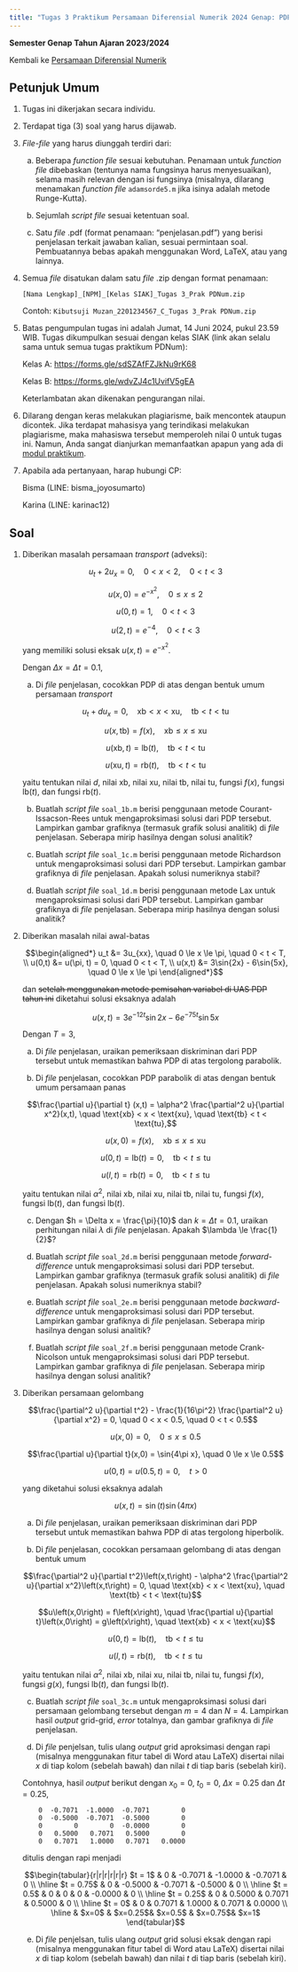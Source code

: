 ```yaml
---
title: "Tugas 3 Praktikum Persamaan Diferensial Numerik 2024 Genap: PDP Numerik"
---
```


**Semester Genap Tahun Ajaran 2023/2024**

Kembali ke [Persamaan Diferensial Numerik](./pdnum2024genap.qmd)

## Petunjuk Umum

1. Tugas ini dikerjakan secara individu.

2. Terdapat tiga (3) soal yang harus dijawab.

3. *File-file* yang harus diunggah terdiri dari:

    a. Beberapa *function file* sesuai kebutuhan. Penamaan untuk *function file* dibebaskan (tentunya nama fungsinya harus menyesuaikan), selama masih relevan dengan isi fungsinya (misalnya, dilarang menamakan *function file* `adamsorde5.m` jika isinya adalah metode Runge-Kutta).

    b. Sejumlah *script file* sesuai ketentuan soal.

    c. Satu *file* .pdf (format penamaan: "penjelasan.pdf") yang berisi penjelasan terkait jawaban kalian, sesuai permintaan soal. Pembuatannya bebas apakah menggunakan Word, LaTeX, atau yang lainnya.

4. Semua *file* disatukan dalam satu *file* .zip dengan format penamaan:

    `[Nama Lengkap]_[NPM]_[Kelas SIAK]_Tugas 3_Prak PDNum.zip`

    Contoh: `Kibutsuji Muzan_2201234567_C_Tugas 3_Prak PDNum.zip`

5. Batas pengumpulan tugas ini adalah Jumat, 14 Juni 2024, pukul 23.59 WIB. Tugas dikumpulkan sesuai dengan kelas SIAK (link akan selalu sama untuk semua tugas praktikum PDNum):

    Kelas A: <https://forms.gle/sdSZAfFZJkNu9rK68>

    Kelas B: <https://forms.gle/wdvZJ4c1UvifV5gEA>

    Keterlambatan akan dikenakan pengurangan nilai.

6. Dilarang dengan keras melakukan plagiarisme, baik mencontek ataupun dicontek. Jika terdapat mahasisya yang terindikasi melakukan plagiarisme, maka mahasiswa tersebut memperoleh nilai 0 untuk tugas ini. Namun, Anda sangat dianjurkan memanfaatkan apapun yang ada di [modul praktikum](./pdnum2024genap.qmd).

7. Apabila ada pertanyaan, harap hubungi CP:
    
    Bisma (LINE: bisma_joyosumarto)
    
    Karina (LINE: karinac12)

## Soal

1. Diberikan masalah persamaan *transport* (adveksi):

    $$u_t + 2u_x = 0, \quad 0 < x < 2, \quad 0 < t < 3$$

    $$u(x,0) = e^{-x^2}, \quad 0 \le x \le 2$$

    $$u(0,t) = 1, \quad 0 < t < 3$$

    $$u(2,t) = e^{-4}, \quad 0 < t < 3$$

    yang memiliki solusi eksak $u(x,t) = e^{-x^2}$.

    Dengan $\Delta x = \Delta t = 0.1$,

    a. Di *file* penjelasan, cocokkan PDP di atas dengan bentuk umum persamaan *transport*

    $$u_t + du_x = 0, \quad \text{xb} < x < \text{xu}, \quad \text{tb} < t < \text{tu}$$

    $$u(x,\text{tb}) = f(x), \quad \text{xb} \le x \le \text{xu}$$

    $$u(\text{xb},t) = \text{lb}(t), \quad \text{tb} < t < \text{tu}$$

    $$u(\text{xu},t) = \text{rb}(t), \quad \text{tb} < t < \text{tu}$$

    yaitu tentukan nilai $d$, nilai $\text{xb}$, nilai $\text{xu}$, nilai $\text{tb}$, nilai $\text{tu}$, fungsi $f(x)$, fungsi $\text{lb}(t)$, dan fungsi $\text{rb}(t)$.

    b. Buatlah *script file* `soal_1b.m` berisi penggunaan metode Courant-Issacson-Rees untuk mengaproksimasi solusi dari PDP tersebut. Lampirkan gambar grafiknya (termasuk grafik solusi analitik) di *file* penjelasan. Seberapa mirip hasilnya dengan solusi analitik?

    c. Buatlah *script file* `soal_1c.m` berisi penggunaan metode Richardson untuk mengaproksimasi solusi dari PDP tersebut. Lampirkan gambar grafiknya di *file* penjelasan. Apakah solusi numeriknya stabil?

    d. Buatlah *script file* `soal_1d.m` berisi penggunaan metode Lax untuk mengaproksimasi solusi dari PDP tersebut. Lampirkan gambar grafiknya di *file* penjelasan. Seberapa mirip hasilnya dengan solusi analitik?

2. Diberikan masalah nilai awal-batas

    $$\begin{aligned*}
        u_t &= 3u_{xx}, \quad 0 \le x \le \pi, \quad 0 < t < T, \\
        u(0,t) &= u(\pi, t) = 0, \quad 0 < t < T, \\
        u(x,t) &= 3\sin{2x} - 6\sin{5x}, \quad 0 \le x \le \pi
    \end{aligned*}$$

    dan ~~setelah menggunakan metode pemisahan variabel di UAS PDP tahun ini~~ diketahui solusi eksaknya adalah

    $$u(x,t) = 3e^{-12t} \sin{2x} - 6e^{-75t} \sin{5x}$$

    Dengan $T=3$,

    a. Di *file* penjelasan, uraikan pemeriksaan diskriminan dari PDP tersebut untuk memastikan bahwa PDP di atas tergolong parabolik.

    b. Di *file* penjelasan, cocokkan PDP parabolik di atas dengan bentuk umum persamaan panas

    $$\frac{\partial u}{\partial t} (x,t) = \alpha^2 \frac{\partial^2 u}{\partial x^2}(x,t), \quad \text{xb} < x < \text{xu}, \quad \text{tb} < t < \text{tu},$$

    $$u(x,0) = f(x), \quad \text{xb} \le x \le \text{xu}$$

    $$u(0,t) = \text{lb}(t) = 0, \quad \text{tb} < t \le \text{tu}$$

    $$u(l,t) = \text{rb}(t) = 0, \quad \text{tb} < t \le \text{tu}$$

    yaitu tentukan nilai $\alpha^2$, nilai $\text{xb}$, nilai $\text{xu}$, nilai $\text{tb}$, nilai $\text{tu}$, fungsi $f(x)$, fungsi $\text{lb}(t)$, dan fungsi $\text{lb}(t)$.

    c. Dengan $h = \Delta x = \frac{\pi}{10}$ dan $k = \Delta t = 0.1$, uraikan perhitungan nilai $\lambda$ di *file* penjelasan. Apakah $\lambda \le \frac{1}{2}$?

    d. Buatlah *script file* `soal_2d.m` berisi penggunaan metode *forward-difference* untuk mengaproksimasi solusi dari PDP tersebut. Lampirkan gambar grafiknya (termasuk grafik solusi analitik) di *file* penjelasan. Apakah solusi numeriknya stabil?

    e. Buatlah *script file* `soal_2e.m` berisi penggunaan metode *backward-difference* untuk mengaproksimasi solusi dari PDP tersebut. Lampirkan gambar grafiknya di *file* penjelasan. Seberapa mirip hasilnya dengan solusi analitik?

    f. Buatlah *script file* `soal_2f.m` berisi penggunaan metode Crank-Nicolson untuk mengaproksimasi solusi dari PDP tersebut. Lampirkan gambar grafiknya di *file* penjelasan. Seberapa mirip hasilnya dengan solusi analitik?

3. Diberikan persamaan gelombang

    $$\frac{\partial^2 u}{\partial t^2} - \frac{1}{16\pi^2} \frac{\partial^2 u}{\partial x^2} = 0, \quad 0 < x < 0.5, \quad 0 < t < 0.5$$

    $$u(x,0) = 0, \quad 0 \le x \le 0.5$$

    $$\frac{\partial u}{\partial t}(x,0) = \sin{4\pi x}, \quad 0 \le x \le 0.5$$

    $$u(0,t) = u(0.5, t) = 0, \quad t > 0$$

    yang diketahui solusi eksaknya adalah

    $$u(x,t) = \sin{(t)} \sin{(4\pi x)}$$

    a. Di *file* penjelasan, uraikan pemeriksaan diskriminan dari PDP tersebut untuk memastikan bahwa PDP di atas tergolong hiperbolik.

    b. Di *file* penjelasan, cocokkan persamaan gelombang di atas dengan bentuk umum

    $$\frac{\partial^2 u}{\partial t^2}\left(x,t\right) - \alpha^2 \frac{\partial^2 u}{\partial  x^2}\left(x,t\right) = 0, \quad \text{xb} < x < \text{xu}, \quad \text{tb} < t < \text{tu}$$

    $$u\left(x,0\right) = f\left(x\right), \quad \frac{\partial u}{\partial t}\left(x,0\right) = g\left(x\right), \quad \text{xb} < x < \text{xu}$$

    $$u\left(0,t\right) = \text{lb}\left(t\right), \quad \text{tb} < t \le \text{tu}$$

    $$u\left(l,t\right) = \text{rb}\left(t\right), \quad \text{tb} < t \le \text{tu}$$

    yaitu tentukan nilai $\alpha^2$, nilai $\text{xb}$, nilai $\text{xu}$, nilai $\text{tb}$, nilai $\text{tu}$, fungsi $f(x)$, fungsi $g(x)$, fungsi $\text{lb}(t)$, dan fungsi $\text{lb}(t)$.

    c. Buatlah *script file* `soal_3c.m` untuk mengaproksimasi solusi dari persamaan gelombang tersebut dengan $m=4$ dan $N=4$. Lampirkan hasil *output* grid-grid, *error* totalnya, dan gambar grafiknya di *file* penjelasan.

    d. Di *file* penjelsan, tulis ulang *output* grid aproksimasi dengan rapi (misalnya menggunakan fitur tabel di Word atau LaTeX) disertai nilai $x$ di tiap kolom (sebelah bawah) dan nilai $t$ di tiap baris (sebelah kiri).

    Contohnya, hasil *output* berikut dengan $x_0=0$, $t_0=0$, $\Delta x = 0.25$ dan $\Delta t = 0.25$,

    ```
        0  -0.7071  -1.0000  -0.7071        0
        0  -0.5000  -0.7071  -0.5000        0
        0        0        0  -0.0000        0
        0   0.5000   0.7071   0.5000        0
        0   0.7071   1.0000   0.7071   0.0000
    ```

    ditulis dengan rapi menjadi
    
    $$\begin{tabular}{r|r|r|r|r|r}
        $t = 1$     & 0     & -0.7071 & -1.0000 & -0.7071 & 0 \\
        \hline
        $t = 0.75$  & 0     & -0.5000 & -0.7071 & -0.5000 & 0 \\
        \hline
        $t = 0.5$   & 0     &       0 &       0 & -0.0000 & 0 \\
        \hline
        $t = 0.25$  & 0     &  0.5000 &  0.7071 &  0.5000 & 0 \\
        \hline
        $t = 0$     & 0     &  0.7071 &  1.0000 &  0.7071 & 0.0000 \\
        \hline
                    & $x=0$ & $x=0.25$& $x=0.5$ & $x=0.75$& $x=1$
    \end{tabular}$$

    e. Di *file* penjelsan, tulis ulang *output* grid solusi eksak dengan rapi (misalnya menggunakan fitur tabel di Word atau LaTeX) disertai nilai $x$ di tiap kolom (sebelah bawah) dan nilai $t$ di tiap baris (sebelah kiri).
